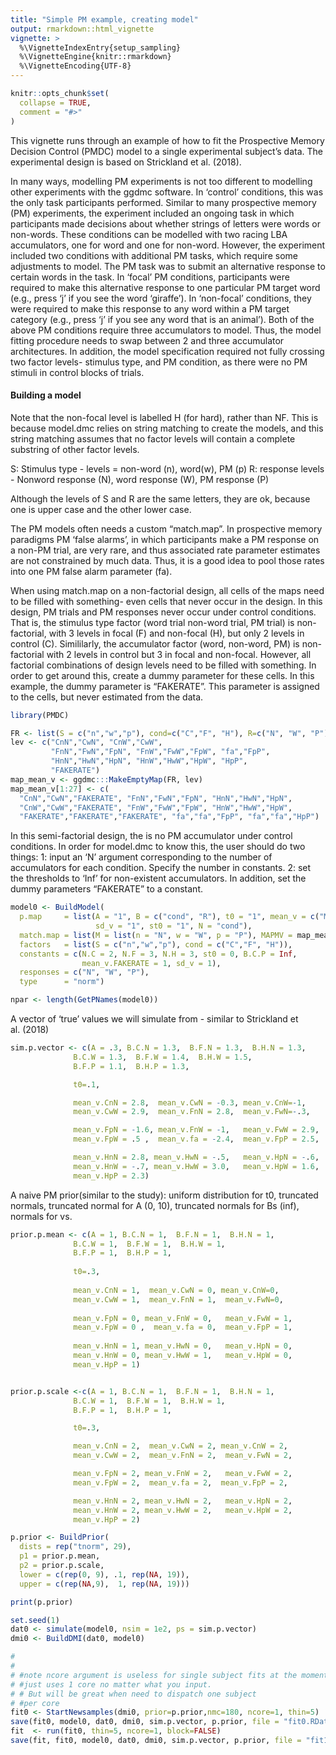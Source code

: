```yaml
---
title: "Simple PM example, creating model"
output: rmarkdown::html_vignette
vignette: >
  %\VignetteIndexEntry{setup_sampling}
  %\VignetteEngine{knitr::rmarkdown}
  %\VignetteEncoding{UTF-8}
---
```


```r
knitr::opts_chunk$set(
  collapse = TRUE,
  comment = "#>"
)


```

This vignette runs through an example of how to fit the 
Prospective Memory Decision Control (PMDC) model to a single experimental subject's data. 
The experimental 
design is based on Strickland et al. (2018).

In many ways, modelling PM experiments is not too different
to modelling other experiments with the ggdmc software. 
In 'control' conditions, this was the only
task participants performed. Similar to many prospective memory (PM) experiments, 
the experiment included an ongoing task in which participants
made decisions about whether strings of letters were words 
or non-words. These conditions can be modelled
with two racing LBA accumulators, one for word and one for non-word. 
However, the experiment included two conditions with additional PM tasks, which
require some adjustments to model.
The PM task was to submit an alternative
response to certain words in the task. In 'focal' PM conditions,
participants were required to make this alternative response
to one particular PM target word (e.g., press 'j' if you see the word 'giraffe'). In 'non-focal' conditions,
they were required to make this response to any word
within a PM target category (e.g., press 'j' if you see any word that is an animal'). 
Both of the above PM conditions require three accumulators to model. Thus,
the model fitting procedure needs to swap between 2 and three accumulator
architectures. In addition, the model specification required not fully crossing
two factor levels- stimulus type, and PM condition, as there were no PM stimuli
in control blocks of trials.

#### Building a model

Note that the non-focal level is labelled H (for hard), rather than NF. This is
because model.dmc relies on string matching to create the models, and this
string matching assumes that no factor levels will contain a complete substring
of other factor levels.

S: Stimulus type - levels = non-word (n), word(w), PM (p)
R: response levels - Nonword response (N), word response (W), PM response (P)

Although the levels of S and R are the same letters, they are ok, because
one is upper case and the other lower case.

The PM models often needs a custom "match.map".
In prospective memory paradigms PM 'false alarms',
in which participants make a PM response on a non-PM trial, are very rare,
and thus associated rate parameter estimates are not constrained by much data.
Thus, it is a good idea to pool those rates into one PM false alarm parameter
(fa).

When using match.map on a non-factorial design, all
cells of the maps need to be filled with something- even  cells that never
occur in the design. In this design, PM trials and PM responses never occur
under control conditions. That is, the stimulus type factor (word trial
non-word trial, PM trial) is non-factorial, with 3 levels in focal (F) and
non-focal (H), but only 2 levels in control (C). Simililarly, the accumulator
factor (word, non-word, PM) is non-factorial with 2 levels in control but
3 in focal and non-focal. However, all factorial combinations of
design levels need to be filled with something. In order to get around this,
create a dummy parameter for these cells. In this example, the
dummy parameter is  "FAKERATE". This parameter is assigned to the cells,
but never estimated from the data.

```r
library(PMDC)

FR <- list(S = c("n","w","p"), cond=c("C","F", "H"), R=c("N", "W", "P"))
lev <- c("CnN","CwN", "CnW","CwW",
         "FnN","FwN","FpN", "FnW","FwW","FpW", "fa","FpP",
         "HnN","HwN","HpN", "HnW","HwW","HpW", "HpP",
         "FAKERATE")
map_mean_v <- ggdmc:::MakeEmptyMap(FR, lev)
map_mean_v[1:27] <- c(
  "CnN","CwN","FAKERATE", "FnN","FwN","FpN", "HnN","HwN","HpN",
  "CnW","CwW","FAKERATE", "FnW","FwW","FpW", "HnW","HwW","HpW",
  "FAKERATE","FAKERATE","FAKERATE", "fa","fa","FpP", "fa","fa","HpP")

```


In this semi-factorial design, the is no PM accumulator under control
conditions. In order for model.dmc to know this, the user should do two things:
1: input an 'N' argument corresponding to the number of accumulators for
each condition. Specify the number in constants.
2: set the thresholds to 'Inf' for non-existent accumulators.
In addition, set the dummy parameters "FAKERATE" to a constant.


```r
model0 <- BuildModel(
  p.map     = list(A = "1", B = c("cond", "R"), t0 = "1", mean_v = c("MAPMV"),
                   sd_v = "1", st0 = "1", N = "cond"),
  match.map = list(M = list(n = "N", w = "W", p = "P"), MAPMV = map_mean_v),
  factors   = list(S = c("n","w","p"), cond = c("C","F", "H")),
  constants = c(N.C = 2, N.F = 3, N.H = 3, st0 = 0, B.C.P = Inf,
                mean_v.FAKERATE = 1, sd_v = 1),
  responses = c("N", "W", "P"),
  type      = "norm")

npar <- length(GetPNames(model0))

```

A vector of 'true' values we will simulate from - similar to Strickland et al. (2018)

```r
sim.p.vector <- c(A = .3, B.C.N = 1.3,  B.F.N = 1.3,  B.H.N = 1.3,
              B.C.W = 1.3,  B.F.W = 1.4,  B.H.W = 1.5,
              B.F.P = 1.1,  B.H.P = 1.3,

              t0=.1,

              mean_v.CnN = 2.8,  mean_v.CwN = -0.3, mean_v.CnW=-1,
              mean_v.CwW = 2.9,  mean_v.FnN = 2.8,  mean_v.FwN=-.3,

              mean_v.FpN = -1.6, mean_v.FnW = -1,   mean_v.FwW = 2.9,
              mean_v.FpW = .5 ,  mean_v.fa = -2.4,  mean_v.FpP = 2.5,

              mean_v.HnN = 2.8, mean_v.HwN = -.5,   mean_v.HpN = -.6,
              mean_v.HnW = -.7, mean_v.HwW = 3.0,   mean_v.HpW = 1.6,
              mean_v.HpP = 2.3)

```
              
A naive PM prior(similar to the study):
uniform distribution for t0,
truncated normals, truncated normal for A (0, 10),
truncated normals for Bs (inf), normals for vs.              


```r
prior.p.mean <- c(A = 1, B.C.N = 1,  B.F.N = 1,  B.H.N = 1,
              B.C.W = 1,  B.F.W = 1,  B.H.W = 1,
              B.F.P = 1,  B.H.P = 1,
              
              t0=.3,
              
              mean_v.CnN = 1,  mean_v.CwN = 0, mean_v.CnW=0,
              mean_v.CwW = 1,  mean_v.FnN = 1,  mean_v.FwN=0,
              
              mean_v.FpN = 0, mean_v.FnW = 0,   mean_v.FwW = 1,
              mean_v.FpW = 0 ,  mean_v.fa = 0,  mean_v.FpP = 1,
              
              mean_v.HnN = 1, mean_v.HwN = 0,   mean_v.HpN = 0,
              mean_v.HnW = 0, mean_v.HwW = 1,   mean_v.HpW = 0,
              mean_v.HpP = 1)


prior.p.scale <-c(A = 1, B.C.N = 1,  B.F.N = 1,  B.H.N = 1,
              B.C.W = 1,  B.F.W = 1,  B.H.W = 1,
              B.F.P = 1,  B.H.P = 1,

              t0=.3,

              mean_v.CnN = 2,  mean_v.CwN = 2, mean_v.CnW = 2,
              mean_v.CwW = 2,  mean_v.FnN = 2,  mean_v.FwN = 2,

              mean_v.FpN = 2, mean_v.FnW = 2,   mean_v.FwW = 2,
              mean_v.FpW = 2,  mean_v.fa = 2,  mean_v.FpP = 2,

              mean_v.HnN = 2, mean_v.HwN = 2,   mean_v.HpN = 2,
              mean_v.HnW = 2, mean_v.HwW = 2,   mean_v.HpW = 2,
              mean_v.HpP = 2)

p.prior <- BuildPrior(
  dists = rep("tnorm", 29),
  p1 = prior.p.mean,
  p2 = prior.p.scale,
  lower = c(rep(0, 9), .1, rep(NA, 19)),
  upper = c(rep(NA,9),  1, rep(NA, 19)))

print(p.prior)
```

```r
set.seed(1)
dat0 <- simulate(model0, nsim = 1e2, ps = sim.p.vector)
dmi0 <- BuildDMI(dat0, model0)
```


```r
#
#
# #note ncore argument is useless for single subject fits at the moment
# #just uses 1 core no matter what you input.
# # But will be great when need to dispatch one subject
# #per core
fit0 <- StartNewsamples(dmi0, prior=p.prior,nmc=180, ncore=1, thin=5)
save(fit0, model0, dat0, dmi0, sim.p.vector, p.prior, file = "fit0.RData")
fit  <- run(fit0, thin=5, ncore=1, block=FALSE)
save(fit, fit0, model0, dat0, dmi0, sim.p.vector, p.prior, file = "fit1.RData")
```

